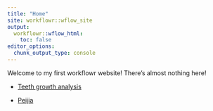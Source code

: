```yaml
---
title: "Home"
site: workflowr::wflow_site
output:
  workflowr::wflow_html:
    toc: false
editor_options:
  chunk_output_type: console
---
```


Welcome to my first workflowr website! There's almost nothing here!

* [Teeth growth analysis](teeth.html)

* [Peijia](https://peijiay.github.io/myproject/index.html)
